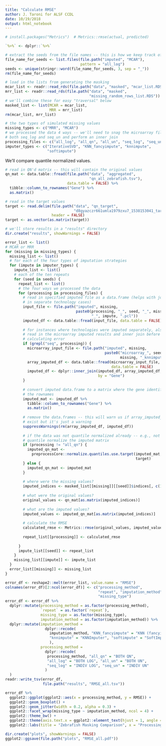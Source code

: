```yaml
---
title: "Calculate RMSE"
author: J. Taroni for ALSF CCDL
date: 10/19/2018
output: html_notebook
---
```


```r
# install.packages("Metrics")  # Metrics::rmse(actual, predicted)
```

```r
`%>%` <- dplyr::`%>%`
```

```r
# extract the seeds from the file names -- this is how we keep track of repeats
file_name_for_seeds <- list.files(file.path("imputed", "MCAR"), 
                                  pattern = "all_log")
seeds <- unique(stringr::word(file_name_for_seeds, 3, sep = "_"))
rm(file_name_for_seeds)
```

```r
# load in the lists from generating the masking
mcar_list <- readr::read_rds(file.path("data", "masked", "mcar_list.RDS"))
mrr_list <- readr::read_rds(file.path("data", "masked", 
                                      "missing_random_rows_list.RDS"))
# we'll combine these for easy "traversal" below
masked_list <- list(MCAR = mcar_list,
                    MRR = mrr_list)
rm(mcar_list, mrr_list)
```

```r
# the two types of simulated missing values 
missing_types <- c("MRR", "MCAR")
# we processed the data 4 ways -- we'll need to snag the microarray files for
# both seq_log and seq_un and perform an inner join
processing_files <- c("all_log", "all_qn", "all_un", "seq_log", "seq_un")
imputer_types <- c("IterativeSVD", "KNN_fancyimpute", "knnimpute", 
                   "softimpute")
```

We'll compare quantile normalized values.

```r
# read in QN'd matrix -- this will contain the original values
qn_mat <- data.table::fread(file.path("data", "aggregated", 
                                      "qn_all_zebrafish.tsv"), 
                            data.table = FALSE) %>%
  tibble::column_to_rownames("Gene") %>%
  as.matrix()
```

```r
# read in the target values
target <- read.delim(file.path("data", "qn_target", 
                               "d8gyazczr661umla1979zxu7_1538153041_target.tsv"),
                     header = FALSE)
target <- as.vector(as.matrix(target))
```


```r
# we'll store results in a "results" directory
dir.create("results", showWarnings = FALSE)
```

```r
error_list <- list()
# MCAR or MRR
for (missing in missing_types) {
  missing_list <- list()
  # for each of the four types of imputation strategies
  for (impute in imputer_types) {
    impute_list <- list()
    # each of the ten repeats
    for (seed in seeds) {
      repeat_list <- list()
      # the four ways we processed the data
      for (processing in processing_files) {
        # read in specified imputed file as a data.frame (helps with joining
        # in separate technology cases)
        input_file <- file.path("imputed", missing, 
                                paste0(processing, "_", seed, "_", missing, 
                                       "_", impute, ".pcl"))
        imputed_df <- data.table::fread(input_file, data.table = FALSE)
        
        # for instances where technologies were imputed separately, also
        # read in the microarray imputed results and inner join before 
        # calculating error
        if (grepl("seq", processing)) {
          microarray_input_file <- file.path("imputed", missing, 
                                             paste0("microarray_", seed, "_", 
                                                    missing, "_knnimpute.pcl"))
          array_imputed_df <- data.table::fread(microarray_input_file, 
                                                data.table = FALSE)
          imputed_df <- dplyr::inner_join(imputed_df, array_imputed_df, 
                                          by = "Gene")
        }
        
        # convert imputed data.frame to a matrix where the gene identifiers are
        # the rownames
        imputed_mat <- imputed_df %>%
          tibble::column_to_rownames("Gene") %>%
          as.matrix()
        
        # remove the data.frames -- this will warn us if array_imputed_df doesn't
        # exist but it's just a warning
        suppressWarnings(rm(array_imputed_df, imputed_df))
        
        # if the data was not quantile normalized already -- e.g., not "all_qn"
        # quantile normalize the imputed matrix
        if (processing != "all_qn") {
          imputed_qn_mat <- 
            preprocessCore::normalize.quantiles.use.target(imputed_mat,
                                                           target)
        } else {
          imputed_qn_mat <- imputed_mat
        }
        
        # where were the missing values?
        imputed_indices <- masked_list[[missing]][[seed]]$indices[, c(1, 2)]
        
        # what were the original values?
        original_values <- qn_mat[as.matrix(imputed_indices)]
        
        # what are the imputed values?
        imputed_values <- imputed_qn_mat[as.matrix(imputed_indices)]
        
        # calculate the RMSE
        calculated_rmse <- Metrics::rmse(original_values, imputed_values)
        
        repeat_list[[processing]] <- calculated_rmse
        
      }
      impute_list[[seed]] <- repeat_list
    }
    missing_list[[impute]] <- impute_list
  }
  error_list[[missing]] <- missing_list
}
```

```r
error_df <- reshape2::melt(error_list, value.name = "RMSE")
colnames(error_df)[2:ncol(error_df)] <- c("processing_method",
                                          "repeat", "imputation_method", 
                                          "missing_type")
error_df <- error_df %>%
  dplyr::mutate(processing_method = as.factor(processing_method),
                `repeat` = as.factor(`repeat`),
                missing_type = as.factor(missing_type),
                imputation_method = as.factor(imputation_method)) %>%
  dplyr::mutate(imputation_method = 
                  dplyr::recode(
                    imputation_method, "KNN_fancyimpute" = "KNN (fancyimpute)",
                    "knnimpute" = "KNNImputer", "softimpute" = "SoftImpute"
                    ),
                processing_method = 
                  dplyr::recode(
                   processing_method, "all_qn" = "BOTH QN", 
                   "all_log" = "BOTH LOG", "all_un" = "BOTH UN", 
                   "seq_log" = "INDIV LOG", "seq_un" = "INDIV UN"
                  )
  )
readr::write_tsv(error_df, 
                 file.path("results", "RMSE_all.tsv"))
```

```r
error_df %>%
  ggplot2::ggplot(ggplot2::aes(x = processing_method, y = RMSE)) +
  ggplot2::geom_boxplot() +
  ggplot2::geom_jitter(width = 0.2, alpha = 0.3) +
  ggplot2::facet_wrap(missing_type ~ imputation_method, ncol = 4) +
  ggplot2::theme_bw() +
  ggplot2::theme(axis.text.x = ggplot2::element_text(hjust = 1, angle = 45)) +
  ggplot2::labs(title = "Zebrafish Masking Comparison", x = "Processing Method")
```

```r
dir.create("plots", showWarnings = FALSE)
ggplot2::ggsave(file.path("plots", "RMSE_all.pdf"))
```

